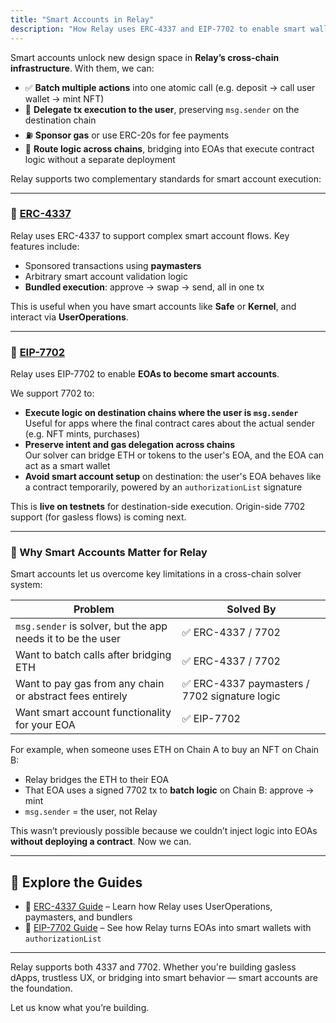 ```yaml
---
title: "Smart Accounts in Relay"
description: "How Relay uses ERC-4337 and EIP-7702 to enable smart wallet features like gas sponsorship, batching, and cross-chain execution"
---
```


Smart accounts unlock new design space in **Relay’s cross-chain infrastructure**. With them, we can:

- ✅ **Batch multiple actions** into one atomic call (e.g. deposit → call user wallet → mint NFT)
- 🔄 **Delegate tx execution to the user**, preserving `msg.sender` on the destination chain
- ⛽ **Sponsor gas** or use ERC-20s for fee payments
- 🌉 **Route logic across chains**, bridging into EOAs that execute contract logic without a separate deployment

Relay supports two complementary standards for smart account execution:

---

### 🔹 [ERC-4337](./erc-4337)

Relay uses ERC-4337 to support complex smart account flows. Key features include:

- Sponsored transactions using **paymasters**
- Arbitrary smart account validation logic
- **Bundled execution**: approve → swap → send, all in one tx

This is useful when you have smart accounts like **Safe** or **Kernel**, and interact via **UserOperations**.

---

### 🔹 [EIP-7702](./eip-7702)

Relay uses EIP-7702 to enable **EOAs to become smart accounts**.

We support 7702 to:

- **Execute logic on destination chains where the user is `msg.sender`**  
  Useful for apps where the final contract cares about the actual sender (e.g. NFT mints, purchases)
- **Preserve intent and gas delegation across chains**  
  Our solver can bridge ETH or tokens to the user's EOA, and the EOA can act as a smart wallet
- **Avoid smart account setup** on destination: the user's EOA behaves like a contract temporarily, powered by an `authorizationList` signature

This is **live on testnets** for destination-side execution. Origin-side 7702 support (for gasless flows) is coming next.

---

### 🧠 Why Smart Accounts Matter for Relay

Smart accounts let us overcome key limitations in a cross-chain solver system:

| Problem | Solved By |
|--------|-----------|
| `msg.sender` is solver, but the app needs it to be the user | ✅ ERC-4337 / 7702 |
| Want to batch calls after bridging ETH | ✅ ERC-4337 / 7702 |
| Want to pay gas from any chain or abstract fees entirely | ✅ ERC-4337 paymasters / 7702 signature logic |
| Want smart account functionality for your EOA | ✅ EIP-7702 |

For example, when someone uses ETH on Chain A to buy an NFT on Chain B:

- Relay bridges the ETH to their EOA
- That EOA uses a signed 7702 tx to **batch logic** on Chain B: approve → mint
- `msg.sender` = the user, not Relay

This wasn’t previously possible because we couldn’t inject logic into EOAs **without deploying a contract**. Now we can.

---

## 🔗 Explore the Guides

- 📘 [ERC-4337 Guide](./erc-4337) – Learn how Relay uses UserOperations, paymasters, and bundlers
- 📘 [EIP-7702 Guide](./eip-7702) – See how Relay turns EOAs into smart wallets with `authorizationList`

---

Relay supports both 4337 and 7702. Whether you're building gasless dApps, trustless UX, or bridging into smart behavior — smart accounts are the foundation.

Let us know what you’re building.
